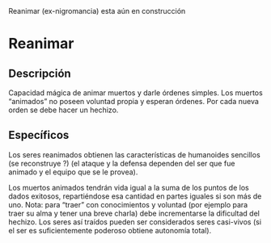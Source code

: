 
<Callout type="warning">
  Reanimar (ex-nigromancia) esta aún en construcción
</Callout>

# Reanimar

## Descripción

Capacidad mágica de animar muertos y darle órdenes simples. Los muertos “animados” no poseen voluntad propia y esperan órdenes. Por cada nueva orden se debe hacer un hechizo.

## Específicos

Los seres reanimados obtienen las características de humanoides sencillos (se reconstruye ?) (el ataque y la defensa dependen del ser que fue animado y el equipo que se le provea).

Los muertos animados tendrán vida igual a la suma de los puntos de los dados exitosos, repartiéndose esa cantidad en partes iguales si son más de uno. Nota: para “traer” con conocimientos y voluntad (por ejemplo para traer su alma y tener una breve charla) debe incrementarse la dificultad del hechizo. Los seres así traídos pueden ser considerados seres casi-vivos (si el ser es suficientemente poderoso obtiene autonomía total).
